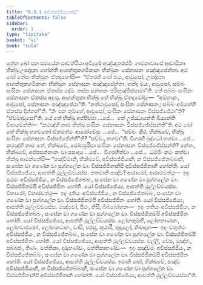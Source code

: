 ```yaml
---
title: "6.3.1 අවිස්සජ්ජියවත්ථු"
tableOfContents: false
sidebar:
  order: 1
type: "tipitaka"
basket: "vi"
book: "cula"
---
```



<DynamicBreadcrumb />

<Division number="321" book="cula">

<Paragraph number="1384" book="cula">
තේන ඛෝ පන සමයේන සාවත්ථියා අවිදූරේ අඤ්ඤතරස්මිං ගාමකාවාසේ ආවාසිකා භික්ඛූ උපද්දුතා හෝන්ති ආගන්තුකගමිකානං භික්ඛූනං සේනාසනං පඤ්ඤපේන්තා. අථ ඛෝ තේසං භික්ඛූනං ඒතදහෝසි—  “ඒතරහි ඛෝ මයං, ආවුසෝ, උපද්දුතා ආගන්තුකගමිකානං භික්ඛූනං සේනාසනං පඤ්ඤපේන්තා. හන්ද මයං, ආවුසෝ, සබ්බං සංඝිකං සේනාසනං ඒකස්ස දේම. තස්ස සන්තකං පරිභුඤ්ජිස්සාමා”ති. තේ සබ්බං සංඝිකං සේනාසනං ඒකස්ස අදංසු. ආගන්තුකා භික්ඛූ තේ භික්ඛූ ඒතදවෝචුං—  “අම්හාකං, ආවුසෝ, සේනාසනං පඤ්ඤපේථා”ති. “නත්ථාවුසෝ, සංඝිකං සේනාසනං; සබ්බං අම්හේහි ඒකස්ස දින්නන්”ති. “කිං පන තුම්හේ, ආවුසෝ, සංඝිකං සේනාසනං විස්සජ්ජේථා”ති? “ඒවමාවුසෝ”ති. යේ තේ භික්ඛූ අප්පිච්ඡා …පේ…  තේ උජ්ඣායන්ති ඛිය්‍යන්ති විපාචේන්ති—  “කථඤ්හි නාම භික්ඛූ සංඝිකං සේනාසනං විස්සජ්ජේස්සන්තී”ති. අථ ඛෝ තේ භික්ඛූ භගවතෝ ඒතමත්ථං ආරෝචේසුං …පේ…  “සච්චං කිර, භික්ඛවේ, භික්ඛූ සංඝිකං සේනාසනං විස්සජ්ජේන්තී”ති? “සච්චං, භගවා”ති. විගරහි බුද්ධෝ භගවා …පේ…  කථඤ්හි නාම තේ, භික්ඛවේ, මෝඝපුරිසා සංඝිකං සේනාසනං විස්සජ්ජේස්සන්ති? නේතං, භික්ඛවේ, අප්පසන්නානං වා පසාදාය …පේ…  විගරහිත්වා …පේ…  ධම්මිං කථං කත්වා භික්ඛූ ආමන්තේසි—
</Paragraph>

<Paragraph number="1385" book="cula">
“පඤ්චිමානි, භික්ඛවේ, අවිස්සජ්ජියානි, න විස්සජ්ජේතබ්බානි, සංඝේන වා ගණේන වා පුග්ගලේන වා. විස්සජ්ජිතානිපි අවිස්සජ්ජිතානි හෝන්ති. යෝ විස්සජ්ජේය්‍ය, ආපත්ති ථුල්ලච්චයස්ස. කතමානි පඤ්ච? ආරාමෝ, ආරාමවත්ථු—  ඉදං පඨමං අවිස්සජ්ජියං, න විස්සජ්ජේතබ්බං, සංඝේන වා ගණේන වා පුග්ගලේන වා. විස්සජ්ජිතම්පි අවිස්සජ්ජිතං හෝති. යෝ විස්සජ්ජේය්‍ය, ආපත්ති ථුල්ලච්චයස්ස.
</Paragraph>

<Paragraph number="1386" book="cula">
විහාරෝ, විහාරවත්ථු—  ඉදං දුතියං අවිස්සජ්ජියං, න විස්සජ්ජේතබ්බං, සංඝේන වා ගණේන වා පුග්ගලේන වා. විස්සජ්ජිතම්පි අවිස්සජ්ජිතං හෝති. යෝ විස්සජ්ජේය්‍ය, ආපත්ති ථුල්ලච්චයස්ස.
</Paragraph>

<Paragraph number="1387" book="cula">
මඤ්චෝ, පීඨං, භිසි, බිබ්බෝහනං—  ඉදං තතියං අවිස්සජ්ජියං, න විස්සජ්ජේතබ්බං, සංඝේන වා ගණේන වා පුග්ගලේන වා. විස්සජ්ජිතම්පි අවිස්සජ්ජිතං හෝති. යෝ විස්සජ්ජේය්‍ය, ආපත්ති ථුල්ලච්චයස්ස.
</Paragraph>

<Paragraph number="1388" book="cula">
ලෝහකුම්භී, ලෝහභාණකං, ලෝහවාරකෝ, ලෝහකටාහං, වාසි, පරසු, කුඨාරී, කුදාලෝ, නිඛාදනං—  ඉදං චතුත්ථං අවිස්සජ්ජියං, න විස්සජ්ජේතබ්බං, සංඝේන වා ගණේන වා පුග්ගලේන වා. විස්සජ්ජිතම්පි අවිස්සජ්ජිතං හෝති. යෝ විස්සජ්ජේය්‍ය, ආපත්ති ථුල්ලච්චයස්ස.
</Paragraph>

<Paragraph number="1389" book="cula">
වල්ලි, වේළු, මුඤ්ජං, පබ්බජං, තිණං, මත්තිකා, දාරුභණ්ඩං, මත්තිකාභණ්ඩං—  ඉදං පඤ්චමං අවිස්සජ්ජියං, න විස්සජ්ජේතබ්බං, සංඝේන වා ගණේන වා පුග්ගලේන වා. විස්සජ්ජිතම්පි අවිස්සජ්ජිතං හෝති. යෝ විස්සජ්ජේය්‍ය, ආපත්ති ථුල්ලච්චයස්ස. ඉමානි ඛෝ, භික්ඛවේ, පඤ්ච අවිස්සජ්ජියානි, න විස්සජ්ජේතබ්බානි, සංඝේන වා ගණේන වා පුග්ගලේන වා. විස්සජ්ජිතානිපි අවිස්සජ්ජිතානි හෝන්ති. යෝ විස්සජ්ජේය්‍ය, ආපත්ති ථුල්ලච්චයස්සා”ති.
</Paragraph>
</Division>